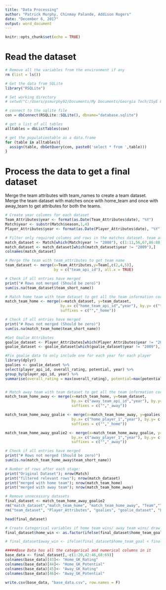 ---
title: "Data Processing"
author: "Patrick Murphy, Chinmay Palande, Addison Rogers"
date: "December 6, 2017"
output: word_document
---
  
```{r setup, include=FALSE}
knitr::opts_chunk$set(echo = TRUE)
```

# Read the dataset

```{r}
# Remove all the variables from the environment if any
rm (list = ls())

# Get the data from SQLite
library("RSQLite")

# Set working directory
# setwd("C:/Users/psmurphy92/Documents/My Documents/Georgia Tech/ISyE 6414/Project")

# connect to the sqlite file
con = dbConnect(RSQLite::SQLite(), dbname="database.sqlite")

# get a list of all tables
alltables = dbListTables(con)

# get the populationtable as a data.frame
for (table in alltables){
  assign(table, dbGetQuery(con, paste0('select * from ',table)))
}
```

# Process the data to get a final dataset
Merge the team attributes with team_names to create a team dataset. Merge the team dataset with matches once with home_team and once with away_team to get attributes for both the teams.

```{r}
# Create year columns for each dataset
Team_Attributes$year <- format(as.Date(Team_Attributes$date), "%Y")
Match$year <- substr(Match$season,1,4)
Player_Attributes$year <- format(as.Date(Player_Attributes$date), "%Y")

# Filter only required columns and rows in the matches dataset. team attributes available only after 2010
match_dataset <- Match[which(Match$year != "2008"), c(1:11,56,67,86:88,116)]
match_dataset <- match_dataset[which(match_dataset$year != "2009"),]
colnames(match_dataset)

# Merge the team with team_attributes to get team name
team_dataset <- merge(x=Team_Attributes,y=Team[,c(2,4,5)],
                      by = c("team_api_id"), all.x = TRUE)

# Check if all entries have merged
print("# Rows not merged (Should be zero)")
sum(is.na(team_dataset$team_short_name))

# Match home team with team dataset to get all the team information corresponding to 
match_team_home <- merge(x=match_dataset, y=team_dataset,
                         by.x= c("home_team_api_id","year"), by.y= c("team_api_id","year"),
                         suffixes = c("","_home"))

# Check if all entries have merged
print("# Rows not merged (Should be zero)")
sum(is.na(match_team_home$team_short_name))

#Get Goalie Attributes
goalie_dataset <- Player_Attributes[which(Player_Attributes$year != "2008"),c(3,5,6,43)]
goalie_dataset <- goalie_dataset[which(goalie_dataset$year != "2009"),]

#Fix goalie data to only include one for each year for each player
library(dplyr)
goalies <- goalie_dataset %>%
select(player_api_id, overall_rating, potential, year) %>%
group_by(player_api_id, year) %>%
summarise(overall_rating = max(overall_rating), potential=max(potential))


# Match away team with team dataset to get all the team information corresponding to 
match_team_home_away <- merge(x=match_team_home, y=team_dataset,
                              by.x= c("away_team_api_id","year"), by.y= c("team_api_id","year"),
                              suffixes = c("","_away"))

match_team_home_away_goalie <- merge(x=match_team_home_away, y=goalies,
                              by.x= c("home_player_1","year"), by.y= c("player_api_id","year"),
                              suffixes = c("","_home"))

match_team_home_away_goalie2 <- merge(x=match_team_home_away_goalie, y=goalies,
                              by.x= c("away_player_1","year"), by.y= c("player_api_id","year"),
                              suffixes = c("","_away"))

# Check if all entries have merged
print("# Rows not merged (Should be zero)")
sum(is.na(match_team_home_away$team_short_name))

# Number of rows after each stage:
print("Original Dataset"); nrow(Match)
print("filtered relevant rows"); nrow(match_dataset)
print("merged with home team"); nrow(match_team_home)
print("merged with away team"); nrow(match_team_home_away)

# Remove unnecessary datasets
final_dataset <- match_team_home_away_goalie2
rm("match_dataset","match_team_home", "match_team_home_away", "Team","Team_Attributes","Match","match_team_home_away_goalie", "match_team_home_away_goalie2")
rm("team_dataset", "Player_Attributes", "goalies", "goalie_dataset", "League", "Player", "Country")

head(final_dataset)

# Create Categorical variables if home team wins/ away team wins/ draw
final_dataset$home_win <- as.factor(ifelse(final_dataset$home_team_goal > final_dataset$away_team_goal,1,0))

# final_dataset$away_win <- ifelse(final_dataset$home_team_goal < final_dataset$away_team_goal,1,0)

#####Base Data has all the categorical and numerical columns in it
base_data <- final_dataset[,-c(1:20,42:46,68:69)]
colnames(base_data)[43]<- "Home_GK_Rating"
colnames(base_data)[44]<- "Home_GK_Potential"
colnames(base_data)[45]<- "Away_GK_Rating"
colnames(base_data)[46]<- "Away_GK_Potential"
```

```{r}
write.csv(base_data, "base_data.csv", row.names = F)
```

